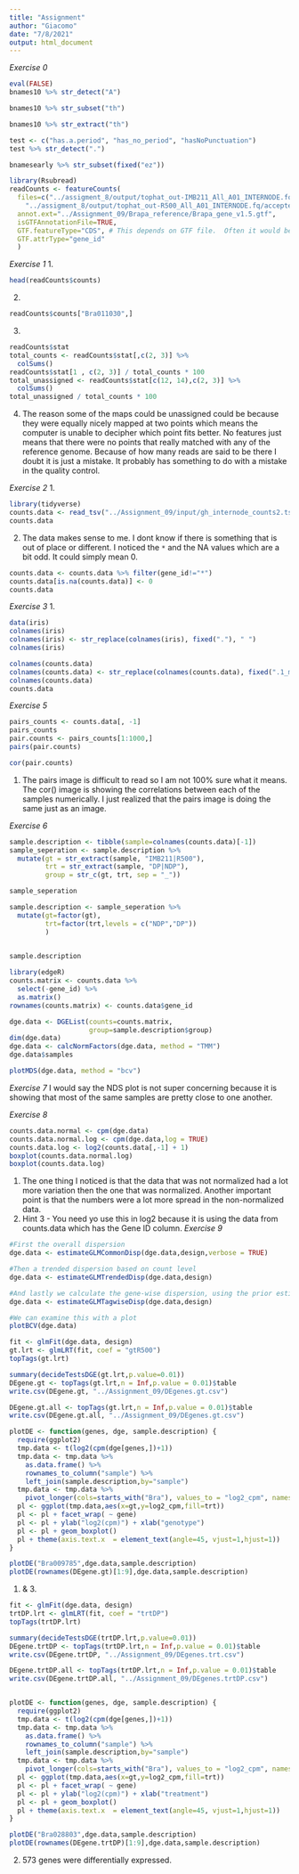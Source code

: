 ```yaml
---
title: "Assignment"
author: "Giacomo"
date: "7/8/2021"
output: html_document
---
```


_Exercise 0_
```r
eval(FALSE)
bnames10 %>% str_detect("A")

bnames10 %>% str_subset("th")

bnames10 %>% str_extract("th")

test <- c("has.a.period", "has_no_period", "hasNoPunctuation")
test %>% str_detect(".")

bnamesearly %>% str_subset(fixed("ez"))
```

```r
library(Rsubread)
readCounts <- featureCounts(
  files=c("../assigment_8/output/tophat_out-IMB211_All_A01_INTERNODE.fq/accepted_hits_A01.bam",
    "../assigment_8/output/tophat_out-R500_All_A01_INTERNODE.fq/accepted_hits_A01.bam"),
  annot.ext="../Assignment_09/Brapa_reference/Brapa_gene_v1.5.gtf", 
  isGTFAnnotationFile=TRUE,
  GTF.featureType="CDS", # This depends on GTF file.  Often it would be "exon"
  GTF.attrType="gene_id"
  )
```
_Exercise 1_
1.
```r
head(readCounts$counts)
```
2. 
```r
readCounts$counts["Bra011030",]

```
3.
```r
readCounts$stat
total_counts <- readCounts$stat[,c(2, 3)] %>%
  colSums() 
readCounts$stat[1 , c(2, 3)] / total_counts * 100
total_unassigned <- readCounts$stat[c(12, 14),c(2, 3)] %>%
  colSums()
total_unassigned / total_counts * 100

```
4. The reason some of the maps could be unassigned could be because they were equally nicely mapped at two points which means the computer is unable to decipher which point fits better. No features just means that there were no points that really matched with any of the reference genome. Because of how many reads are said to be there I doubt it is just a mistake. It probably has something to do with a mistake in the quality control. 


_Exercise 2_
1.
```r
library(tidyverse)
counts.data <- read_tsv("../Assignment_09/input/gh_internode_counts2.tsv")
counts.data
```
2. The data makes sense to me. I dont know if there is something that is out of place or different. I noticed the `*` and the NA values which are a bit odd. It could simply mean 0. 
```r
counts.data <- counts.data %>% filter(gene_id!="*")
counts.data[is.na(counts.data)] <- 0
counts.data
```
_Exercise 3_
1.
```r
data(iris)
colnames(iris)
colnames(iris) <- str_replace(colnames(iris), fixed("."), " ")
colnames(iris)
```

```r
colnames(counts.data)
colnames(counts.data) <- str_replace(colnames(counts.data), fixed(".1_matched.merged.fq.bam"), "")
colnames(counts.data)
counts.data

```

_Exercise 5_
```r
pairs_counts <- counts.data[, -1]
pairs_counts
pair.counts <- pairs_counts[1:1000,]
pairs(pair.counts)


```
```r
cor(pair.counts)

```
1. The pairs image is difficult to read so I am not 100% sure what it means. The cor() image is showing the correlations between each of the samples numerically. I just realized that the pairs image is doing the same just as an image. 

_Exercise 6_
```r
sample.description <- tibble(sample=colnames(counts.data)[-1])
sample_seperation <- sample.description %>%
  mutate(gt = str_extract(sample, "IMB211|R500"),
         trt = str_extract(sample, "DP|NDP"),
         group = str_c(gt, trt, sep = "_"))

sample_seperation

sample.description <- sample_seperation %>%
  mutate(gt=factor(gt),
         trt=factor(trt,levels = c("NDP","DP"))
         ) 
        

sample.description 

```

```r
library(edgeR)
counts.matrix <- counts.data %>% 
  select(-gene_id) %>% 
  as.matrix()
rownames(counts.matrix) <- counts.data$gene_id

dge.data <- DGEList(counts=counts.matrix, 
                    group=sample.description$group)
dim(dge.data) 
dge.data <- calcNormFactors(dge.data, method = "TMM")
dge.data$samples 
```
```r
plotMDS(dge.data, method = "bcv")
```
_Exercise 7_ 
I would say the NDS plot is not super concerning because it is showing that most of the same samples are pretty close to one another.

_Exercise 8_
```r
counts.data.normal <- cpm(dge.data)
counts.data.normal.log <- cpm(dge.data,log = TRUE)
counts.data.log <- log2(counts.data[,-1] + 1)
boxplot(counts.data.normal.log)
boxplot(counts.data.log)
```
1. The one thing I noticed is that the data that was not normalized had a lot more variation then the one that was normalized. Another important point is that the numbers were a lot more spread in the non-normalized data.
2. Hint 3 - You need yo use this in log2 because it is using the data from counts.data which has the Gene ID column.
_Exercise 9_
```r
#First the overall dispersion
dge.data <- estimateGLMCommonDisp(dge.data,design,verbose = TRUE)

#Then a trended dispersion based on count level
dge.data <- estimateGLMTrendedDisp(dge.data,design)

#And lastly we calculate the gene-wise dispersion, using the prior estimates to "squeeze" the dispersion towards the common dispersion.
dge.data <- estimateGLMTagwiseDisp(dge.data,design)

#We can examine this with a plot
plotBCV(dge.data)
```
```r
fit <- glmFit(dge.data, design)
gt.lrt <- glmLRT(fit, coef = "gtR500")
topTags(gt.lrt)
```
```r
summary(decideTestsDGE(gt.lrt,p.value=0.01))
DEgene.gt <- topTags(gt.lrt,n = Inf,p.value = 0.01)$table
write.csv(DEgene.gt, "../Assignment_09/DEgenes.gt.csv")

DEgene.gt.all <- topTags(gt.lrt,n = Inf,p.value = 0.01)$table
write.csv(DEgene.gt.all, "../Assignment_09/DEgenes.gt.csv")
```
```r
plotDE <- function(genes, dge, sample.description) {
  require(ggplot2)
  tmp.data <- t(log2(cpm(dge[genes,])+1))
  tmp.data <- tmp.data %>%
    as.data.frame() %>%
    rownames_to_column("sample") %>%
    left_join(sample.description,by="sample")
  tmp.data <- tmp.data %>%
    pivot_longer(cols=starts_with("Bra"), values_to = "log2_cpm", names_to = "gene")
  pl <- ggplot(tmp.data,aes(x=gt,y=log2_cpm,fill=trt))
  pl <- pl + facet_wrap( ~ gene)
  pl <- pl + ylab("log2(cpm)") + xlab("genotype")
  pl <- pl + geom_boxplot()
  pl + theme(axis.text.x  = element_text(angle=45, vjust=1,hjust=1))
}

plotDE("Bra009785",dge.data,sample.description)
plotDE(rownames(DEgene.gt)[1:9],dge.data,sample.description)
```
1. & 3. 
```r
fit <- glmFit(dge.data, design)
trtDP.lrt <- glmLRT(fit, coef = "trtDP")
topTags(trtDP.lrt)

summary(decideTestsDGE(trtDP.lrt,p.value=0.01))
DEgene.trtDP <- topTags(trtDP.lrt,n = Inf,p.value = 0.01)$table
write.csv(DEgene.trtDP, "../Assignment_09/DEgenes.trt.csv")

DEgene.trtDP.all <- topTags(trtDP.lrt,n = Inf,p.value = 0.01)$table
write.csv(DEgene.trtDP.all, "../Assignment_09/DEgenes.trtDP.csv")


plotDE <- function(genes, dge, sample.description) {
  require(ggplot2)
  tmp.data <- t(log2(cpm(dge[genes,])+1))
  tmp.data <- tmp.data %>%
    as.data.frame() %>%
    rownames_to_column("sample") %>%
    left_join(sample.description,by="sample")
  tmp.data <- tmp.data %>%
    pivot_longer(cols=starts_with("Bra"), values_to = "log2_cpm", names_to = "gene")
  pl <- ggplot(tmp.data,aes(x=gt,y=log2_cpm,fill=trt))
  pl <- pl + facet_wrap( ~ gene)
  pl <- pl + ylab("log2(cpm)") + xlab("treatment")
  pl <- pl + geom_boxplot()
  pl + theme(axis.text.x  = element_text(angle=45, vjust=1,hjust=1))
}

plotDE("Bra028803",dge.data,sample.description)
plotDE(rownames(DEgene.trtDP)[1:9],dge.data,sample.description)


```
2. 573 genes were differentially expressed.


